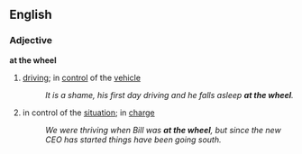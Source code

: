 ==English==
===Adjective===
'''at the wheel'''
# {{idiom}} [[driving]]; in [[control]] of the [[vehicle]]
#: ''It is a shame, his first day driving and he falls asleep '''at the wheel'''.''
# {{idiom}} in control of the [[situation]]; in [[charge]]
#: ''We were thriving when Bill was '''at the wheel''', but since the new CEO has started things have been going south.''